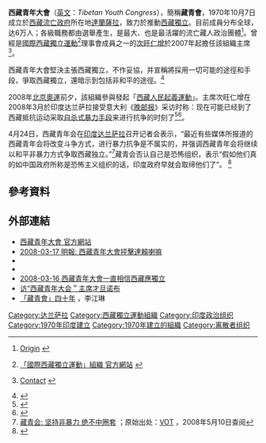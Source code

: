 '''西藏青年大會'''（[[英文|英文]]：''Tibetan Youth Congress''），簡稱'''藏青會'''，1970年10月7日成立於[[西藏流亡政府|西藏流亡政府]]所在地[[達蘭薩拉|達蘭薩拉]]，致力於推動[[西藏獨立|西藏獨立]]。目前成員分布全球，达6万人；各級職務都由選舉產生，是最大、也是最活躍的流亡藏人政治團體<ref>{{en}} [http://www.tibetanyouthcongress.org/aboutus.html Origin] {{Wayback|url=http://www.tibetanyouthcongress.org/aboutus.html |date=20080621102947 }}</ref>。曾經是[[國際西藏獨立運動|國際西藏獨立運動]]<ref>{{en}} [http://www.rangzen.org/ 「國際西藏獨立運動」組織 官方網站] {{Wayback|url=http://www.rangzen.org/ |date=20090416141657 }}</ref>理事會成員之一的[[次旺仁增|次旺仁增]]於2007年起擔任該組織主席<ref>{{en}} [http://www.tibetanyouthcongress.org/contact.html Contact] {{Wayback|url=http://www.tibetanyouthcongress.org/contact.html |date=20090403134859 }}</ref>。

西藏青年大會堅決主張西藏獨立，不作妥協，并宣稱將採用一切可能的途徑和手段，爭取西藏獨立，還暗示到包括非和平的途徑。<ref>{{cite news|url=http://news.bbc.co.uk/hi/chinese/news/newsid_2814000/28148572.stm|title=西藏青年大會或許是目前最有影響力的政治社團|date=2002年12月31日|work=英國廣播公司|accessdate=2008年5月5日|archive-date=2018年3月21日|archive-url=https://web.archive.org/web/20180321171615/http://news.bbc.co.uk/hi/chinese/news/newsid_2814000/28148572.stm|dead-url=no}}</ref>

2008年[[2008年夏季奥林匹克运动会|北京奧運]]前夕，該組織參與發起「[[2008年西藏人民起義運動|西藏人民起義運動]]」。主席次旺仁增在2008年3月於印度达兰萨拉接受意大利《[[晚邮报|晚邮报]]》采访时称：现在可能已经到了西藏抵抗运动采取[[自殺攻擊|自杀式暴力手段]]来进行抗争的时刻了<ref>{{cite news|url=http://news.xinhuanet.com/newscenter/2008-04/19/content_8011312.htm|title=“藏青会”头目鼓吹用自杀式袭击谋求“藏独”|author=楊愛國|date=2008年4月19日|work=新華網|accessdate=2008年5月4日|deadurl=yes|archiveurl=https://web.archive.org/web/20080423134414/http://news.xinhuanet.com/newscenter/2008-04/19/content_8011312.htm|archivedate=2008年4月23日|df=}}</ref><ref>{{it}}{{cite news|url=http://archiviostorico.corriere.it/2008/marzo/27/non_violenza_Non_paga_Potremmo_co_9_080327123.shtml|title=La non violenza? Non paga Potremmo usare i kamikaze|author=Cremonesi Lorenzo|work=Corriere della Sera'|date=2008年3月27日|accessdate=2008年5月4日|archive-date=2015年11月23日|archive-url=https://web.archive.org/web/20151123180800/http://archiviostorico.corriere.it/2008/marzo/27/non_violenza_Non_paga_Potremmo_co_9_080327123.shtml|dead-url=no}}</ref>。

4月24日，西藏青年会在[[印度|印度]][[达兰萨拉|达兰萨拉]]召开记者会表示，“最近有些媒体所报道的西藏青年会将改变斗争方式，进行暴力抗争是不属实的，并强调西藏青年会将继续以和平非暴力方式争取西藏独立。”<ref>[http://news.boxun.com/news/gb/intl/2008/04/200804300439.shtml 藏青会: 坚持非暴力 绝不中圈套] {{Wayback|url=http://news.boxun.com/news/gb/intl/2008/04/200804300439.shtml |date=20160305185939 }}；原始出处：[http://www.vot.org/text_simp.html VOT] {{Wayback|url=http://www.vot.org/text_simp.html |date=20080512002339 }}，2008年5月10日查阅</ref>藏青会否认自己是恐怖组织，表示“假如他们真的如中国政府所称是恐怖主义组织的话，印度政府早就会取缔他们了”。 <ref>{{cite news|url=http://news.bbc.co.uk/chinese/simp/hi/newsid_7950000/newsid_7951100/7951106.stm|title=藏独思潮：从藏青会说起|author=沈平，BBC中文网|date=2009年3月18日|accessdate=2009年3月20日|archive-date=2016年3月8日|archive-url=https://web.archive.org/web/20160308093603/http://news.bbc.co.uk/chinese/simp/hi/newsid_7950000/newsid_7951100/7951106.stm|dead-url=no}}</ref>

== 參考資料 ==
{{reflist}}

== 外部連結 ==
* [http://www.tibetanyouthcongress.org/ 西藏青年大會 官方網站]{{Wayback|url=http://www.tibetanyouthcongress.org/ |date=20060815083135 }}
* [http://www.sinchew-i.com/node/12852?tid=1%2010%200 2008-03-17 明報: 西藏青年大會抨擊達賴喇嘛]
* {{Cite news | url=http://www.atchinese.com/index.php?option=com_content&task=view&id=47936&Itemid=110 | archiveurl=https://web.archive.org/web/20080330015014/http://www.atchinese.com/index.php?option=com_content&task=view&id=47936&Itemid=110 | archivedate=2008-03-30 | title=“達賴集團”政出多門：北京一刀切易誤判 | author=羅少蘭 | date=2008-03-26 | newspaper=Asia Times | deadurl=yes | accessdate=2008-04-02 }}
* {{Cite news|url=http://news.bbc.co.uk/hi/chinese/news/newsid_2814000/28148572.stm|newspaper=BBC|title=西藏青年大會或許是目前最有影響力的政治社團|accessdate=2008-04-02|archive-date=2018-03-21|archive-url=https://web.archive.org/web/20180321171615/http://news.bbc.co.uk/hi/chinese/news/newsid_2814000/28148572.stm|dead-url=no}}
* [http://au.epochtimes.com/b5/8/3/16/n2047164p.htm 2008-03-16 西藏青年大會一直相信西藏應獨立]
* [http://caochangqing.com/big5/newsdisp.php?News_ID=469 访“西藏青年大会＂主席才旦诺布] {{Wayback|url=http://caochangqing.com/big5/newsdisp.php?News_ID=469 |date=20170619182542 }}
* [http://www.open.com.hk/old_version/0903p72.html 「藏青會」四十年] {{Wayback|url=http://www.open.com.hk/old_version/0903p72.html |date=20200225162852 }}，李江琳

[[Category:达兰萨拉|Category:达兰萨拉]]
[[Category:西藏獨立運動組織|Category:西藏獨立運動組織]]
[[Category:印度政治组织|Category:印度政治组织]]
[[Category:1970年印度建立|Category:1970年印度建立]]
[[Category:1970年建立的組織|Category:1970年建立的組織]]
[[Category:离散者组织|Category:离散者组织]]